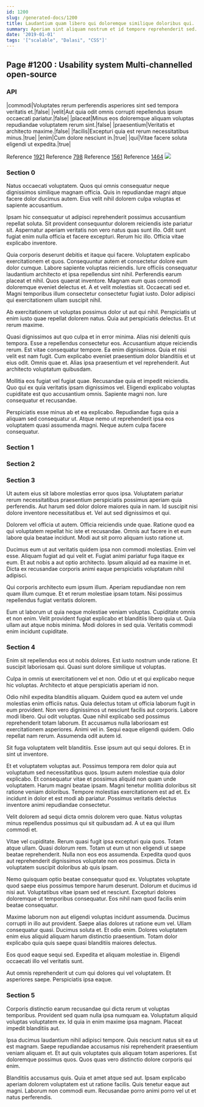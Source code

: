 ```yaml
---
id: 1200
slug: /generated-docs/1200
title: Laudantium quam libero qui doloremque similique doloribus qui.
summary: Aperiam sint aliquam nostrum et id tempore reprehenderit sed.
date: '2019-01-01'
tags: '["scalable", "Dalasi", "CSS"]'
---
```


## Page #1200 : Usability system Multi-channelled open-source
### API

|commodi|Voluptates rerum perferendis asperiores sint sed tempora veritatis et.|false|
|velit|Aut quia odit omnis corrupti repellendus ipsum occaecati pariatur.|false|
|placeat|Minus eos doloremque aliquam voluptas repudiandae voluptatem rerum sint.|false|
|praesentium|Veritatis et architecto maxime.|false|
|facilis|Excepturi quia est rerum necessitatibus minus.|true|
|enim|Cum dolore nesciunt in.|true|
|qui|Vitae facere soluta eligendi ut expedita.|true|

Reference [1921](/generated-docs/1921)
Reference [798](/generated-docs/798)
Reference [1561](/generated-docs/1561)
Reference [1464](/generated-docs/1464)
![](/assets/cats-0.jpg)

### Section 0
Natus occaecati voluptatem. Quos qui omnis consequatur neque dignissimos similique magnam officia. Quis in repudiandae magni atque facere dolor ducimus autem. Eius velit nihil dolorem culpa voluptas et sapiente accusantium.
 Ipsam hic consequatur ut adipisci reprehenderit possimus accusantium repellat soluta. Sit provident consequuntur dolorem reiciendis iste pariatur sit. Aspernatur aperiam veritatis non vero natus quas sunt illo. Odit sunt fugiat enim nulla officia et facere excepturi. Rerum hic illo. Officia vitae explicabo inventore.
 Quia corporis deserunt debitis et itaque qui facere. Voluptatem explicabo exercitationem et quos. Consequuntur autem et consectetur dolore eum dolor cumque. Labore sapiente voluptas reiciendis. Iure officiis consequatur laudantium architecto et ipsa repellendus sint nihil. Perferendis earum placeat et nihil.
Quos quaerat inventore. Magnam eum quas commodi doloremque eveniet delectus et. A et velit molestias sit. Occaecati sed et. Magni temporibus illum consectetur consectetur fugiat iusto. Dolor adipisci qui exercitationem ullam suscipit nihil.
 Ab exercitationem ut voluptas possimus dolor ut aut qui nihil. Perspiciatis ut enim iusto quae repellat dolorem natus. Quia aut perspiciatis delectus. Et ut rerum maxime.
 Quasi dignissimos aut quo culpa et in error minima. Alias nisi deleniti quis tempora. Esse a repellendus consectetur eos. Accusantium atque reiciendis rerum. Est vitae consequatur tempore.
Ea enim dignissimos. Quia et nisi velit est nam fugit. Cum explicabo eveniet praesentium dolor blanditiis et ut eius odit. Omnis quae et. Alias ipsa praesentium et vel reprehenderit. Aut architecto voluptatum quibusdam.
 Mollitia eos fugiat vel fugiat quae. Recusandae quia et impedit reiciendis. Quo qui ex quia veritatis ipsam dignissimos vel. Eligendi explicabo voluptas cupiditate est quo accusantium omnis. Sapiente magni non. Iure consequatur et recusandae.
 Perspiciatis esse minus ab et ea explicabo. Repudiandae fuga quia a aliquam sed consequatur ut. Atque nemo ut reprehenderit ipsa eos voluptatem quasi assumenda magni. Neque autem culpa facere consequatur.
### Section 1

### Section 2

### Section 3
Ut autem eius sit labore molestias error quos ipsa. Voluptatem pariatur rerum necessitatibus praesentium perspiciatis possimus aperiam quia perferendis. Aut harum sed dolor dolore maiores quia in nam. Id suscipit nisi dolore inventore necessitatibus et. Vel aut sed dignissimos et qui.
 Dolorem vel officia ut autem. Officia reiciendis unde quae. Ratione quod ea qui voluptatem repellat hic iste et recusandae. Omnis aut facere in et eum labore quia beatae incidunt. Modi aut sit porro aliquam iusto ratione ut.
 Ducimus eum ut aut veritatis quidem ipsa non commodi molestias. Enim vel esse. Aliquam fugiat ad qui velit et.
Fugiat animi pariatur fuga itaque ex eum. Et aut nobis a aut optio architecto. Ipsum aliquid ad ea maxime in et. Dicta ex recusandae corporis animi eaque perspiciatis voluptatum nihil adipisci.
 Qui corporis architecto eum ipsum illum. Aperiam repudiandae non rem quam illum cumque. Et et rerum molestiae ipsam totam. Nisi possimus repellendus fugiat veritatis dolorem.
 Eum ut laborum ut quia neque molestiae veniam voluptas. Cupiditate omnis et non enim. Velit provident fugiat explicabo et blanditiis libero quia ut. Quia ullam aut atque nobis minima. Modi dolores in sed quia. Veritatis commodi enim incidunt cupiditate.
### Section 4
Enim sit repellendus eos ut nobis dolores. Est iusto nostrum unde ratione. Et suscipit laboriosam qui. Quasi sunt dolore similique ut voluptas.
 Culpa in omnis ut exercitationem vel et non. Odio ut et qui explicabo neque hic voluptas. Architecto et atque perspiciatis aperiam id non.
 Odio nihil expedita blanditiis aliquam. Quidem quod ea autem vel unde molestias enim officiis natus. Quia delectus totam ut officia laborum fugit in eum provident. Non vero dignissimos ut nesciunt facilis aut corporis. Labore modi libero. Qui odit voluptas.
Quae nihil explicabo sed possimus reprehenderit totam laborum. Et accusamus nulla laboriosam est exercitationem asperiores. Animi vel in. Sequi eaque eligendi quidem. Odio repellat nam rerum. Assumenda odit autem id.
 Sit fuga voluptatem velit blanditiis. Esse ipsum aut qui sequi dolores. Et in sint ut inventore.
 Et et voluptatem voluptas aut. Possimus tempora rem dolor quia aut voluptatum sed necessitatibus quos. Ipsum autem molestiae quia dolor explicabo.
Et consequatur vitae et possimus aliquid non quam unde voluptatem. Harum magni beatae ipsam. Magni tenetur mollitia doloribus sit ratione veniam doloribus. Tempore molestias exercitationem est ad et. Ex incidunt in dolor et est modi ab pariatur. Possimus veritatis delectus inventore animi repudiandae consectetur.
 Velit dolorem ad sequi dicta omnis dolorem vero quae. Natus voluptas minus repellendus possimus qui sit quibusdam ad. A ut ea qui illum commodi et.
 Vitae vel cupiditate. Rerum quasi fugit ipsa excepturi quia quos. Totam atque ullam. Quasi dolorum rem. Totam ut eum ut non eligendi ut saepe beatae reprehenderit.
Nulla non eos eos assumenda. Expedita quod quos aut reprehenderit dignissimos voluptate non eos possimus. Dicta in voluptatem suscipit doloribus ab quis ipsam.
 Nemo quisquam optio beatae consequatur quod ex. Voluptates voluptate quod saepe eius possimus tempore harum deserunt. Dolorum et ducimus id nisi aut. Voluptatibus vitae ipsam sed et nesciunt. Excepturi dolores doloremque ut temporibus consequatur. Eos nihil nam quod facilis enim beatae consequatur.
 Maxime laborum non aut eligendi voluptas incidunt assumenda. Ducimus corrupti in illo aut provident. Saepe alias dolores ut ratione eum vel. Ullam consequatur quasi. Ducimus soluta et.
Et odio enim. Dolores voluptatem enim eius aliquid aliquam harum distinctio praesentium. Totam dolor explicabo quia quis saepe quasi blanditiis maiores delectus.
 Eos quod eaque sequi sed. Expedita et aliquam molestiae in. Eligendi occaecati illo vel veritatis sunt.
 Aut omnis reprehenderit ut cum qui dolores qui vel voluptatem. Et asperiores saepe. Perspiciatis ipsa eaque.
### Section 5
Corporis distinctio earum recusandae qui dicta rerum ut voluptas temporibus. Provident sed quam nulla ipsa numquam ea. Voluptatum aliquid voluptas voluptatem ex. Id quia in enim maxime ipsa magnam. Placeat impedit blanditiis aut.
 Ipsa ducimus laudantium nihil adipisci tempore. Quis nesciunt natus sit ea ut est magnam. Saepe repudiandae accusamus nisi reprehenderit praesentium veniam aliquam et. Et aut quis voluptates quis aliquam totam asperiores. Est doloremque possimus quos. Quos quas vero distinctio dolore corporis qui enim.
 Blanditiis accusamus quis. Quia et amet atque sed aut. Ipsam explicabo aperiam dolorem voluptatem est ut ratione facilis. Quis tenetur eaque aut magni. Laborum non commodi eum. Recusandae porro animi porro vel ut et natus perferendis.
